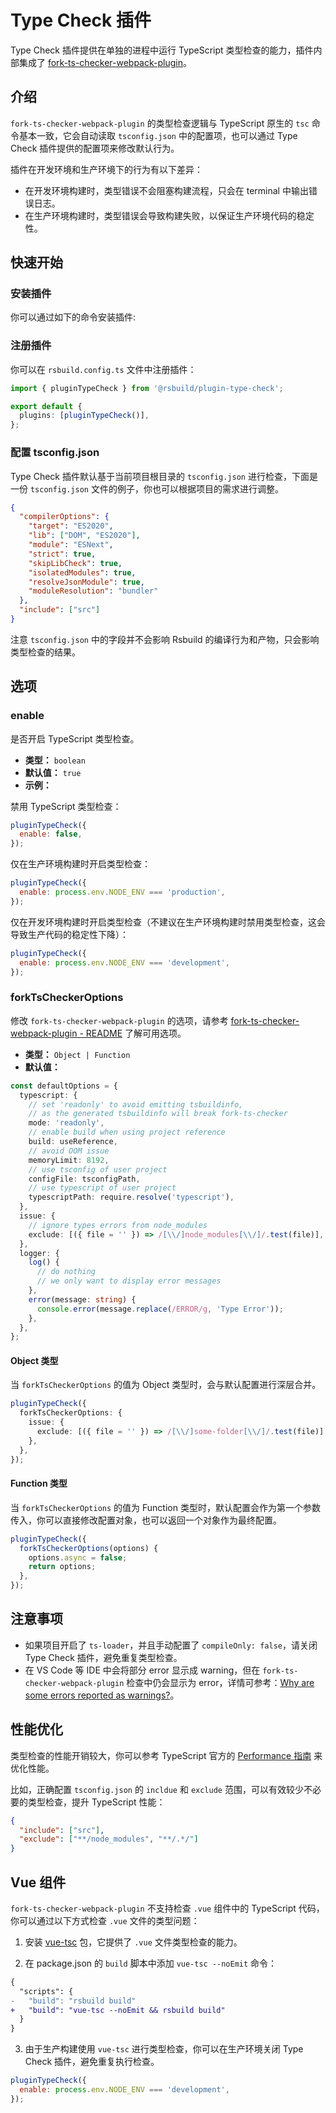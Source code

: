 # Type Check 插件


<SourceCode href="https://github.com/web-infra-dev/rsbuild/tree/main/packages/plugin-type-check" />

Type Check 插件提供在单独的进程中运行 TypeScript 类型检查的能力，插件内部集成了 [fork-ts-checker-webpack-plugin](https://github.com/TypeStrong/fork-ts-checker-webpack-plugin)。

## 介绍

`fork-ts-checker-webpack-plugin` 的类型检查逻辑与 TypeScript 原生的 `tsc` 命令基本一致，它会自动读取 `tsconfig.json` 中的配置项，也可以通过 Type Check 插件提供的配置项来修改默认行为。

插件在开发环境和生产环境下的行为有以下差异：

- 在开发环境构建时，类型错误不会阻塞构建流程，只会在 terminal 中输出错误日志。
- 在生产环境构建时，类型错误会导致构建失败，以保证生产环境代码的稳定性。

## 快速开始

### 安装插件

你可以通过如下的命令安装插件:


<PackageManagerTabs command="add @rsbuild/plugin-type-check -D" />

### 注册插件

你可以在 `rsbuild.config.ts` 文件中注册插件：

```ts title="rsbuild.config.ts"
import { pluginTypeCheck } from '@rsbuild/plugin-type-check';

export default {
  plugins: [pluginTypeCheck()],
};
```

### 配置 tsconfig.json

Type Check 插件默认基于当前项目根目录的 `tsconfig.json` 进行检查，下面是一份 `tsconfig.json` 文件的例子，你也可以根据项目的需求进行调整。

```json title="tsconfig.json"
{
  "compilerOptions": {
    "target": "ES2020",
    "lib": ["DOM", "ES2020"],
    "module": "ESNext",
    "strict": true,
    "skipLibCheck": true,
    "isolatedModules": true,
    "resolveJsonModule": true,
    "moduleResolution": "bundler"
  },
  "include": ["src"]
}
```

注意 `tsconfig.json` 中的字段并不会影响 Rsbuild 的编译行为和产物，只会影响类型检查的结果。

## 选项

### enable

是否开启 TypeScript 类型检查。

- **类型：** `boolean`
- **默认值：** `true`
- **示例：**

禁用 TypeScript 类型检查：

```js
pluginTypeCheck({
  enable: false,
});
```

仅在生产环境构建时开启类型检查：

```js
pluginTypeCheck({
  enable: process.env.NODE_ENV === 'production',
});
```

仅在开发环境构建时开启类型检查（不建议在生产环境构建时禁用类型检查，这会导致生产代码的稳定性下降）：

```js
pluginTypeCheck({
  enable: process.env.NODE_ENV === 'development',
});
```

### forkTsCheckerOptions

修改 `fork-ts-checker-webpack-plugin` 的选项，请参考 [fork-ts-checker-webpack-plugin - README](https://github.com/TypeStrong/fork-ts-checker-webpack-plugin#readme) 了解可用选项。

- **类型：** `Object | Function`
- **默认值：**

```ts
const defaultOptions = {
  typescript: {
    // set 'readonly' to avoid emitting tsbuildinfo,
    // as the generated tsbuildinfo will break fork-ts-checker
    mode: 'readonly',
    // enable build when using project reference
    build: useReference,
    // avoid OOM issue
    memoryLimit: 8192,
    // use tsconfig of user project
    configFile: tsconfigPath,
    // use typescript of user project
    typescriptPath: require.resolve('typescript'),
  },
  issue: {
    // ignore types errors from node_modules
    exclude: [({ file = '' }) => /[\\/]node_modules[\\/]/.test(file)],
  },
  logger: {
    log() {
      // do nothing
      // we only want to display error messages
    },
    error(message: string) {
      console.error(message.replace(/ERROR/g, 'Type Error'));
    },
  },
};
```

#### Object 类型

当 `forkTsCheckerOptions` 的值为 Object 类型时，会与默认配置进行深层合并。

```ts
pluginTypeCheck({
  forkTsCheckerOptions: {
    issue: {
      exclude: [({ file = '' }) => /[\\/]some-folder[\\/]/.test(file)],
    },
  },
});
```

#### Function 类型

当 `forkTsCheckerOptions` 的值为 Function 类型时，默认配置会作为第一个参数传入，你可以直接修改配置对象，也可以返回一个对象作为最终配置。

```ts
pluginTypeCheck({
  forkTsCheckerOptions(options) {
    options.async = false;
    return options;
  },
});
```

## 注意事项

- 如果项目开启了 `ts-loader`，并且手动配置了 `compileOnly: false`，请关闭 Type Check 插件，避免重复类型检查。
- 在 VS Code 等 IDE 中会将部分 error 显示成 warning，但在 `fork-ts-checker-webpack-plugin` 检查中仍会显示为 error，详情可参考：[Why are some errors reported as warnings?](https://code.visualstudio.com/docs/typescript/typescript-compiling#_why-are-some-errors-reported-as-warnings)。

## 性能优化

类型检查的性能开销较大，你可以参考 TypeScript 官方的 [Performance 指南](https://github.com/microsoft/TypeScript/wiki/Performance) 来优化性能。

比如，正确配置 `tsconfig.json` 的 `incldue` 和 `exclude` 范围，可以有效较少不必要的类型检查，提升 TypeScript 性能：

```json title="tsconfig.json"
{
  "include": ["src"],
  "exclude": ["**/node_modules", "**/.*/"]
}
```

## Vue 组件

`fork-ts-checker-webpack-plugin` 不支持检查 `.vue` 组件中的 TypeScript 代码，你可以通过以下方式检查 `.vue` 文件的类型问题：

1. 安装 [vue-tsc](https://github.com/vuejs/language-tools/tree/master/packages/tsc) 包，它提供了 `.vue` 文件类型检查的能力。

<PackageManagerTabs command="add vue-tsc -D" />

2. 在 package.json 的 `build` 脚本中添加 `vue-tsc --noEmit` 命令：

```diff title="package.json"
{
  "scripts": {
-   "build": "rsbuild build"
+   "build": "vue-tsc --noEmit && rsbuild build"
  }
}
```

3. 由于生产构建使用 `vue-tsc` 进行类型检查，你可以在生产环境关闭 Type Check 插件，避免重复执行检查。

```js
pluginTypeCheck({
  enable: process.env.NODE_ENV === 'development',
});
```
